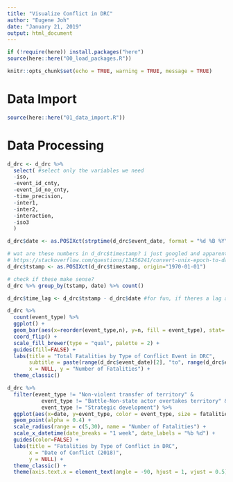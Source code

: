 ```yaml
---
title: "Visualize Conflict in DRC"
author: "Eugene Joh"
date: "January 21, 2019"
output: html_document
---
```


```r
if (!require(here)) install.packages("here")
source(here::here("00_load_packages.R"))

knitr::opts_chunk$set(echo = TRUE, warning = TRUE, message = TRUE)
```

# Data Import
```r
source(here::here("01_data_import.R"))
```

# Data Processing
```r
d_drc <- d_drc %>% 
  select( #select only the variables we need
  -iso,
  -event_id_cnty,
  -event_id_no_cnty,
  -time_precision,
  -inter1,
  -inter2,
  -interaction,
  -iso3
  )
```

```r
d_drc$date <- as.POSIXct(strptime(d_drc$event_date, format = "%d %B %Y")) #this took forever
```

```r
# wat are these numbers in d_drc$timestamp? i just googled and apparently its unix epoch time stamps?
# https://stackoverflow.com/questions/13456241/convert-unix-epoch-to-date-object
d_drc$tstamp <- as.POSIXct(d_drc$timestamp, origin="1970-01-01")

# check if these make sense?
d_drc %>% group_by(tstamp, date) %>% count()

d_drc$time_lag <- d_drc$tstamp - d_drc$date #for fun, if theres a lag associated with anything, probably not
```

```r
d_drc %>% 
  count(event_type) %>% 
  ggplot() +
  geom_bar(aes(x=reorder(event_type,n), y=n, fill = event_type), stat='identity') +
  coord_flip() +
  scale_fill_brewer(type = "qual", palette = 2) +
  guides(fill=FALSE) +
  labs(title = "Total Fatalities by Type of Conflict Event in DRC", 
       subtitle = paste(range(d_drc$event_date)[2], "to", range(d_drc$event_date)[1]), #
       x = NULL, y = "Number of Fatalities") +
  theme_classic()
```

```r
d_drc %>% 
  filter(event_type != "Non-violent transfer of territory" & 
           event_type != "Battle-Non-state actor overtakes territory" & 
           event_type != "Strategic development") %>% 
  ggplot(aes(x=date, y=event_type, color = event_type, size = fatalities)) +
  geom_point(alpha = 0.4) +
  scale_radius(range = c(5,30), name = "Number of Fatalities") +
  scale_x_datetime(date_breaks = "1 week", date_labels = "%b %d") +
  guides(color=FALSE) +
  labs(title = "Fatalities by Type of Conflict in DRC",
       x = "Date of Conflict (2018)",
       y = NULL) +
  theme_classic() +
  theme(axis.text.x = element_text(angle = -90, hjust = 1, vjust = 0.5))
```

